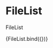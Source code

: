 
<Meta title="components/organisms/sections/FileList" decorators={[withDesign]} />

# FileList

FileList

<Canvas>
  <Story
    name="FileList"
    parameters={{
      design: {
        type: 'figma',
        url: '',
      },
    }}
    args={{
      dividerStyle: 'hrad_01_full_width',
      fileSections: [
        {
          category: 'Category 1',
          files: [
            {
              title: 'ZaD 01 5. Ochrana prírody, tvorba krajiny a územný systém ekologickej stability',
              uploadDate: 'máj 2021',
              downloadDetail: '.PDF; 1,6 MB',
              downloadLink: 'https://www.figma.com/file/HCVqucaNmSiPW1ECKC5q6H/bratislava.sk?node-id=3528%3A45237',
            },
            {
              title: 'ZaD 01 5. Ochrana prírody, tvorba krajiny a územný systém ekologickej stability',
              uploadDate: 'máj 2021',
              downloadDetail: '.PDF; 1,6 MB',
              downloadLink: 'https://www.figma.com/file/HCVqucaNmSiPW1ECKC5q6H/bratislava.sk?node-id=3528%3A45237',
            },
            {
              title: 'ZaD 01 5. Ochrana prírody, tvorba krajiny a územný systém ekologickej stability',
              uploadDate: 'máj 2021',
              downloadDetail: '.PDF; 1,6 MB',
              downloadLink: 'https://www.figma.com/file/HCVqucaNmSiPW1ECKC5q6H/bratislava.sk?node-id=3528%3A45237',
            },
            {
              title: 'ZaD 01 5. Ochrana prírody, tvorba krajiny a územný systém ekologickej stability',
              uploadDate: 'máj 2021',
              downloadDetail: '.PDF; 1,6 MB',
              downloadLink: 'https://www.figma.com/file/HCVqucaNmSiPW1ECKC5q6H/bratislava.sk?node-id=3528%3A45237',
            },
          ],
        },
        {
          category: 'Category 2',
          files: [
            {
              title: 'ZaD 01 5. Ochrana prírody, tvorba krajiny a územný systém ekologickej stability',
              uploadDate: 'máj 2021',
              downloadDetail: '.PDF; 1,6 MB',
              downloadLink: 'https://www.figma.com/file/HCVqucaNmSiPW1ECKC5q6H/bratislava.sk?node-id=3528%3A45237',
            },
            {
              title: 'ZaD 01 5. Ochrana prírody, tvorba krajiny a územný systém ekologickej stability',
              uploadDate: 'máj 2021',
              downloadDetail: '.PDF; 1,6 MB',
              downloadLink: 'https://www.figma.com/file/HCVqucaNmSiPW1ECKC5q6H/bratislava.sk?node-id=3528%3A45237',
            },
          ],
        },
      ],
    }}
  >
    {FileList.bind({})}
  </Story>
</Canvas>

<ArgsTable of={FileList} />
